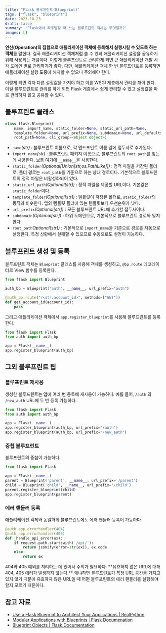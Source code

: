 ```yaml
---
title: "Flask 블루프린트(Blueprint)"
tags: ["flask", "blueprint"]
date: 2023-10-23
draft: false
summary: 'Flask에서 라우팅할 때 쓰는 블루프린트 객체는 무엇일까?'
images: []
---
```


**연산(Operation)의 집합으로 애플리케이션 객체에 등록해서 실행시킬 수 있도록 하는 객체**를 말한다. 결국 애플리케이션 객체처럼 쓸 수 있되 애플리케이션 설정을 공유하기 위해 사용되는 개념이다.
이렇게 블루프린트로 관리하게 되면 큰 애플리케이션 개발 시 각 도메인 별로 관리하기가 좋다. 다만, 애플리케이션 객체 한 번 블루프린트를 등록하면 애플리케이션 실행 도중에 해지할 수 없으니 주의해야 한다.

<Tip title="애플리케이션 객체를 여러 개 두면 안 될까?">
이렇게 되면 각자 다른 설정값을 가져야 하고 이를 WSGI 계층에서 관리를 해야 한다. 이걸 블루프린트로 관리를 하게 되면 Flask 계층에서 쉽게 관리할 수 있고 설정값을 따로 관리하지 않고 공유할 수 있다.
</Tip>

## 블루프린트 클래스
```python
class flask.Blueprint(
    name, import_name, static_folder=None, static_url_path=None,
    template_folder=None, url_prefix=None, subdomain=None, url_defaults=None,
    root_path=None, cli_group=<object object>)
```

- `name`_(str)_ : 블루프린트 이름으로, 각 엔드포인트 이름 앞에 접두사로 추가된다.
- `import_name`_(str)_ : 블루프린트 패키지 이름으로, 블루프린트의 `root_path`를 찾는데 사용한다. 보통 여기에 `__name__`을 사용한다.
- `static_folder`_(Optional[Union[str,os.PathLike]])_ : 정적 파일을 저장된 폴더로, 폴더 경로는 `root_path`를 기준으로 하는 상대 경로이다. 기본적으로 블루프린트의 정적 파일은 비활성화되어 있다.
- `static_url_path`_(Optional[str])_ : 정적 파일을 제공할 URL이다. 기본값은 `static_folder`이다.
- `template_folder`_(Optional[str])_ : 템플릿이 저장된 폴더로, `static_folder`의 동작과 비슷한다. 앱의 템플릿 폴더에 있는 템플릿보다 우선순위가 낫다.
- `url_prefix`_(Optional[str])_ : 모든 블루프린트 URL에 추가할 접두사이다.
- `subdomain`_(Optional[str])_ : 하위 도메인으로, 기본적으로 블루프린트 경로와 일치한다.
- `root_path`_Optional[str])_ : 기본적으로 `import_name`을 기준으로 경로를 자동으로 설정한다. 특정 상황에서 실패할 수 있으므로 수동으로도 설정이 가능하다.

## 블루프린트 생성 및 등록
블루프린트 객체는 `Blueprint` 클래스를 사용해 객체를 생성하고, `@bp.route` 데코레이터로 View 함수를 등록한다.

```python
from flask import Blueprint

auth_bp = Blueprint("auth", __name__, url_prefix="auth")

@auth_bp.route("/<str:account_id>", methods=["GET"])
def get_account_id(account_id):
	pass
```

그리고 애플리케이션 객체에서 `app.register_blueprint`를 사용해 블루프린트를 등록한다.

```python
from flask import Flask
from auth import auth_bp

app = Flask(__name__)
app.register_blueprint(auth_bp)
```

## 그외 블루프린트 팁

### 블루프린트 재사용

생성한 블루프린트는 앱에 여러 번 등록해 재사용이 가능하다. 예를 들어, `/auth` 와 `/new_auth` URL에 두 번 등록 가능하다.

```python
from flask import Flask
from auth import auth_bp

app = Flask(__name__)
app.register_blueprint(auth_bp, url_prefix="/auth")
app.register_blueprint(auth_bp, url_prefix="/new_auth")
```

### 중첩 블루프린트

블루프린트의 중첩이 가능하다.

```python
from flask import Flask

app = Flask(__name__)
parent = Blueprint('parent', __name__, url_prefix='/parent')
child = Blueprint('child', __name__, url_prefix='/child')
parent.register_blueprint(child)
app.register_blueprint(parent)
```

### 에러 핸들러 등록

애플리케이션 객체와 동일하게 블루프린트에도 에러 핸들러 등록이 가능하다.

```python
@auth_app.errorhandler(404)
@auth_app.errorhandler(405)
def _handle_api_error(ex):
    if request.path.startswith('/api/'):
        return jsonify(error=str(ex)), ex.code
    else:
        return ex
```

<Caution title="블루프린트 에러 핸들러 주의사항">
404와 405 예외를 처리하는 데 있어서 주의가 필요하다. **유효하지 않은 URL에 대해 404, 405 에러가 발생하지 않는다.** 왜냐하면 블루프린트가 특정 URL 공간을 가지고 있지 않기 때문에 유효하지 않은 URL일 때 어떤 블루프린트의 에러 핸들러를 실행해야 할지 모르기 때문이다.
</Caution>

## 참고 자료
- [Use a Flask Blueprint to Architect Your Applications | RealPython](https://realpython.com/flask-blueprint/)
- [Modular Applications with Blueprints | Flask Documenation](https://flask.palletsprojects.com/en/3.0.x/blueprints/)
- [Blueprint Objects | Flask Documentation](https://flask.palletsprojects.com/en/2.0.x/api/#blueprint-objects)